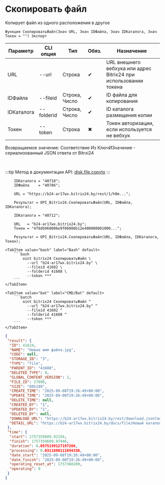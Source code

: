 ﻿---
sidebar_position: 8
description: Скопировать файл и другие функции для работы с Bitrix24 в Открытом пакете интеграций - бесплатной open-source библиотеке интеграций для 1С:Предприятие 8, OneScript и CLI
keywords: [1C, 1С, 1С:Предприятие, 1С:Предприятие 8.3, API, Интеграция, Сервисы, Обмен, OneScript, CLI, Bitrix24]
---


# Скопировать файл
 Копирует файл из одного расположения в другое



`Функция СкопироватьФайл(Знач URL, Знач IDФайла, Знач IDКаталога, Знач Токен = "") Экспорт`

  | Параметр | CLI опция | Тип | Обяз. | Назначение |
  |-|-|-|-|-|
  | URL | --url | Строка | &#x2714; | URL внешнего вебхука или адрес Bitrix24 при использовании токена |
  | IDФайла | --fileid | Строка, Число | &#x2714; | ID файла для копирования |
  | IDКаталога | --folderid | Строка, Число | &#x2714; | ID каталога размещения копии |
  | Токен | --token | Строка | &#x2716; | Токен авторизации, если используется не вебхук |

  
  Возвращаемое значение:   Соответствие Из КлючИЗначение - сериализованный JSON ответа от Bitrxi24

<br/>

:::tip
Метод в документации API: [disk.file.copyto](https://dev.1c-bitrix.ru/rest_help/disk/file/disk_file_copyto.php)
:::
<br/>



```bsl title="Пример использования для 1С:Предприятие/OneScript"
    IDКаталога = "40710";
    IDФайла    = "40706";

    URL = "https://b24-ar17wx.bitrix24.by/rest/1/h0m...";

    Результат = OPI_Bitrix24.СкопироватьФайл(URL, IDФайла, IDКаталога);

    IDКаталога = "40712";

    URL   = "b24-ar17wx.bitrix24.by";
    Токен = "4f8db968006e9f06006b12e400000001000...";

    Результат = OPI_Bitrix24.СкопироватьФайл(URL, IDФайла, IDКаталога, Токен);
```
    

 <Tabs>
  
    <TabItem value="bash" label="Bash" default>
        ```bash
            oint bitrix24 СкопироватьФайл \
              --url "b24-ar17wx.bitrix24.by" \
              --fileid 41602 \
              --folderid 41608 \
              --token ***
        ```
    </TabItem>
  
    <TabItem value="bat" label="CMD/Bat" default>
        ```batch
            oint bitrix24 СкопироватьФайл ^
              --url "b24-ar17wx.bitrix24.by" ^
              --fileid 41602 ^
              --folderid 41608 ^
              --token ***
        ```
    </TabItem>
</Tabs>


```json title="Результат"
{
 "result": {
  "ID": 41624,
  "NAME": "Новое имя файла.jpg",
  "CODE": null,
  "STORAGE_ID": "3",
  "TYPE": "file",
  "PARENT_ID": "41608",
  "DELETED_TYPE": 0,
  "GLOBAL_CONTENT_VERSION": 1,
  "FILE_ID": 27896,
  "SIZE": "805189",
  "CREATE_TIME": "2025-09-08T19:26:49+00:00",
  "UPDATE_TIME": "2025-09-08T19:26:49+00:00",
  "DELETE_TIME": null,
  "CREATED_BY": "1",
  "UPDATED_BY": "1",
  "DELETED_BY": null,
  "DOWNLOAD_URL": "https://b24-ar17wx.bitrix24.by/rest/download.json?auth=893abf68006e9f06006b12e40000000100000722e88f4dfc639041b67e67701599c6a2&token=disk%7CaWQ9NDE2MjQmXz1rRHJQMUhXbDZkb1huWGJlWHg3UVlrb2p5d3pFdkVkaw%3D%3D%7CImRvd25sb2FkfGRpc2t8YVdROU5ERTJNalFtWHoxclJISlFNVWhYYkRaa2IxaHVXR0psV0hnM1VWbHJiMnA1ZDNwRmRrVmthdz09fDg5M2FiZjY4MDA2ZTlmMDYwMDZiMTJlNDAwMDAwMDAxMDAwMDA3MjJlODhmNGRmYzYzOTA0MWI2N2U2NzcwMTU5OWM2YTIi.Uz%2Fz2hPtVVEOqYicnR%2B%2BtIzMSy8wQ3lStrKSiJ%2BjgBw%3D",
  "DETAIL_URL": "https://b24-ar17wx.bitrix24.by/docs/file/Новый каталог/Новое имя файла.jpg"
 },
 "time": {
  "start": 1757359609.92194,
  "finish": 1757359609.97946,
  "duration": 0.0575199127197266,
  "processing": 0.0311880111694336,
  "date_start": "2025-09-08T19:26:49+00:00",
  "date_finish": "2025-09-08T19:26:49+00:00",
  "operating_reset_at": 1757360209,
  "operating": 0
 }
}
```
